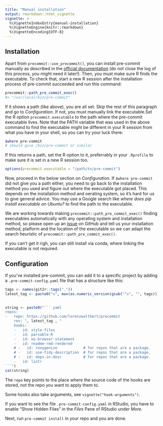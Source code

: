 ```yaml
---
title: "Manual installation"
output: rmarkdown::html_vignette
vignette: >
  %\VignetteIndexEntry{manual-installation}
  %\VignetteEngine{knitr::rmarkdown}
  %\VignetteEncoding{UTF-8}
---
```


## Installation 

Apart from `precommit::use_precommit()`, you can install pre-commit manually as
described in the [official documentation](https://pre-commit.com/#intro) (do not
close the log of this process, you might need it later!). Then, you must make
sure R finds the executable. To check that, start a new R session after the
installation process of pre-commit succeeded and run this command:

```r
precommit::path_pre_commit_exec()
#> "/usr/local/bin/pre-commit"
```
If it shows a path (like above), you are all set. Skip the rest of this
paragraph and go to *Configuration*. If not, you must manually 
link the executable.Set the R option
`precommit.executable` to the path where the pre-commit executable lives.
Note that the PATH variable that was used in the above command to find the 
executable might be different in your R session from what you
have in your shell, so you can try your luck there:

```bash
$where pre-commit
# should give /bin/pre-commit or similar
```

If this returns a path, set the R option to it, preferrably in your `.Rprofile`
to make sure it is set in a new R session too.

```r
options(precommit.executable = "/path/to/pre-commit")
```

Now, proceed in the below section on *Configuration*. If `$where pre-commit` did
not give you a path either, you need to go back to the installation method you
used and figure out where the executable got placed. This depends on the
installation method and oerating system, so it's hard for us to give general
advice. You may use a Google search like *where does pip install executable on
Ubuntu?* to find the path to the executable.

We are working towards making `precommit::path_pre_commit_exec()` finding
executables automatically with any operating system and installation method, so
please open up an [issue](https://github.com/lorenzwalthert/precommit/issues) on
GitHub and tell us your installation method, platform and the location of the
executable so we can adapt the search heuristic of
`precommit::path_pre_commit_exec()`.

If you can't get it righ, you can still install via conda, where linking the 
executable is not required.


## Configuration

If you've installed pre-commit, you can add it to a specific project by adding a
`.pre-commit-config.yaml` file that has a structure like this:

```r
tags <- names(git2r::tags("."))
latest_tag <- paste0("v", max(as.numeric_version(gsub("^v", "", tags))))
  
  
string <- paste0("``` yaml
repos:
-   repo: https://github.com/lorenzwalthert/precommit
    rev: ", latest_tag , "
    hooks: 
    -   id: style-files
    -   id: parsable-R
    -   id: no-browser-statement
    -   id: readme-rmd-rendered
    # -   id: roxygenize            # for repos that are a package.
    # -   id: use-tidy-description  # for repos that are a package.
    # -   id: deps-in-desc          # for repos that are a package.
    -   id: lintr
```")
cat(string)

```

The `repo` key points to the place where the source code of the hooks are
stored, not the repo you want to apply them to.

Some hooks also take arguments, see `vignette("hook-arguments")`.

If you want to see the file `.pre-commit-config.yaml` in RStudio, you have to
enable "Show Hidden Files" in the *Files* Pane of RStudio under *More*.

Next, run `pre-commit install` in your repo and you are done.
